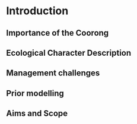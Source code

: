 # Introduction

## Importance of the Coorong

## Ecological Character Description
	
## Management challenges
	
## Prior modelling 

## Aims and Scope